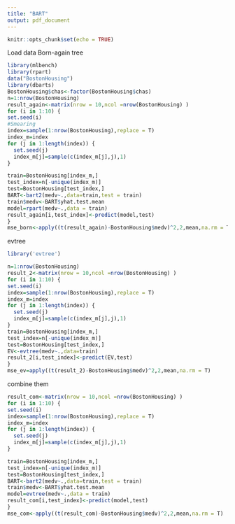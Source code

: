 ```yaml
---
title: "BART"
output: pdf_document
---
```


```r
knitr::opts_chunk$set(echo = TRUE)
```
Load data
Born-again tree
```r
library(mlbench)
library(rpart)
data("BostonHousing")
library(dbarts)
BostonHousing$chas<-factor(BostonHousing$chas)
n=1:nrow(BostonHousing)
result_again<-matrix(nrow = 10,ncol =nrow(BostonHousing) )
for (i in 1:10) {
set.seed(i)
#Smearing
index=sample(1:nrow(BostonHousing),replace = T)
index_m=index
for (j in 1:length(index)) {
  set.seed(j)
  index_m[j]=sample(c(index_m[j],j),1)
}

train=BostonHousing[index_m,]
test_index=n[-unique(index_m)]
test=BostonHousing[test_index,]
BART<-bart2(medv~.,data=train,test = train)
train$medv<-BART$yhat.test.mean
model=rpart(medv~.,data = train)
result_again[i,test_index]<-predict(model,test)
}
mse_born<-apply((t(result_again)-BostonHousing$medv)^2,2,mean,na.rm = T)


```
evtree
```r

library('evtree')

n=1:nrow(BostonHousing)
result_2<-matrix(nrow = 10,ncol =nrow(BostonHousing) )
for (i in 1:10) {
set.seed(i)
index=sample(1:nrow(BostonHousing),replace = T)
index_m=index
for (j in 1:length(index)) {
  set.seed(j)
  index_m[j]=sample(c(index_m[j],j),1)
}
train=BostonHousing[index_m,]
test_index=n[-unique(index_m)]
test=BostonHousing[test_index,]
EV<-evtree(medv~.,data=train)
result_2[i,test_index]<-predict(EV,test)
}
mse_ev=apply((t(result_2)-BostonHousing$medv)^2,2,mean,na.rm = T)

```
combine them
```r
result_com<-matrix(nrow = 10,ncol =nrow(BostonHousing) )
for (i in 1:10) {
set.seed(i)
index=sample(1:nrow(BostonHousing),replace = T)
index_m=index
for (j in 1:length(index)) {
  set.seed(j)
  index_m[j]=sample(c(index_m[j],j),1)
}

train=BostonHousing[index_m,]
test_index=n[-unique(index_m)]
test=BostonHousing[test_index,]
BART<-bart2(medv~.,data=train,test = train)
train$medv<-BART$yhat.test.mean
model=evtree(medv~.,data = train)
result_com[i,test_index]<-predict(model,test)
}
mse_com<-apply((t(result_com)-BostonHousing$medv)^2,2,mean,na.rm = T)
```





